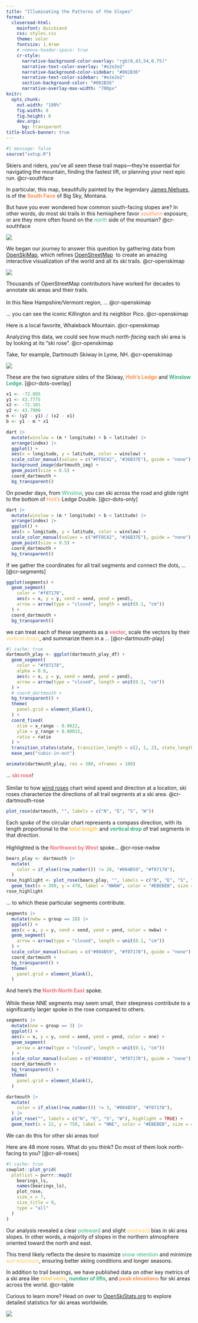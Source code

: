 ```yaml
---
title: "Illuminating the Patterns of the Slopes"
format: 
  closeread-html:
    mainfont: Quicksand
    css: styles.css
    theme: solar
    fontsize: 1.4rem
    # remove-header-space: true
    cr-style:
      narrative-background-color-overlay: "rgb(0,43,54,0.75)"
      narrative-text-color-overlay: "#e2e2e2"
      narrative-background-color-sidebar: "#002B36"
      narrative-text-color-sidebar: "#e2e2e2"
      section-background-color: "#002B36"
      narrative-overlay-max-width: "700px"
knitr:
  opts_chunk: 
    out.width: "100%"
    fig.width: 8
    fig.height: 6
    dev.args:
      bg: transparent      
title-block-banner: true
---
```


```r
#| message: false
source("setup.R")
```

:::{.cr-section}
Skiers and riders, you’ve all seen these trail maps—they're essential for navigating the mountain, finding the fastest lift, or planning your next epic run. @cr-southface

In particular, this map, beautifully painted by the legendary [James Niehues](https://en.wikipedia.org/wiki/James_Niehues), is of the <span style="color: #FF8C42;">**South Face**</span> of Big Sky, Montana.

But have you ever wondered how common south-facing slopes are? In other words, do most ski trails in this hemisphere favor <span style="color: #FF8C42;">*southern*</span> exposure, or are they more often found on the <span style="color: #36B37E;">*north*</span> side of the mountain?
@cr-southface

:::{#cr-southface}
![](images/south-face_big-sky.jpg)
:::
:::


::::{.cr-section layout="overlay-center"}
We began our journey to answer this question by gathering data from [OpenSkiMap](https://openskimap.org/), which refines [OpenStreetMap](https://www.openstreetmap.org/) 
to create an amazing interactive visualization of the world and all its ski trails. 
@cr-openskimap

:::{#cr-openskimap}
![](images/openskimap.png)
:::

Thousands of OpenStreetMap contributors have worked for decades to annotate ski areas and their trails.<br><br>
In this New Hampshire/Vermont region, ...
@cr-openskimap


... you can see the iconic Killington and its neighbor Pico. 
[@cr-openskimap]{scale-by="3" pan-to="97%, -50%"}

Here is a local favorite, Whaleback Mountain.
[@cr-openskimap]{scale-by="3" pan-to="-90%, -85%"}


Analyzing this data, we could see how much *north-facing* each ski area is by looking at its "ski rose".
@cr-openskimap

Take, for example, Dartmouth Skiway in Lyme, NH.
[@cr-openskimap]{scale-by="5" pan-to="-200%, 140%"}

:::{#cr-dartmouth-zoom}
![](images/dartmouth-zoom.gif)
:::

::::

::::{.cr-section}
These are the two signature sides of the Skiway, <span style="color: #FF8C42;">**Holt's Ledge**</span> and <span style="color: #36B37E;">**Winslow Ledge**</span>.
[@cr-dots-overlay]


:::{#cr-dots-overlay}
```r
x1 <- -72.095
y1 <- 43.7775
x2 <- -72.101
y2 <- 43.7900
m <- (y2 - y1) / (x2 - x1)
b <- y1 - m * x1

dart |>
  mutate(winslow = (m * longitude) + b < latitude) |>
  arrange(index) |>
  ggplot() +
  aes(x = longitude, y = latitude, color = winslow) +
  scale_color_manual(values = c("#FF8C42", "#36B37E"), guide = "none") +
  background_image(dartmouth_img) +
  geom_point(size = 0.5) +
  coord_dartmouth +
  bg_transparent()
```
:::

On powder days, from <span style="color: #36B37E;">Winslow</span>, you can ski across the road
and glide right to the bottom of <span style="color: #FF8C42;">Holt's</span> Ledge Double.
[@cr-dots-only]

:::{#cr-dots-only}
```r
dart |>
  mutate(winslow = (m * longitude) + b < latitude) |>
  arrange(index) |>
  ggplot() +
  aes(x = longitude, y = latitude, color = winslow) +
  scale_color_manual(values = c("#FF8C42", "#36B37E"), guide = "none") +
  geom_point(size = 0.5) +
  coord_dartmouth +
  bg_transparent()
```
:::

If we gather the coordinates for all trail segments and connect the dots, ...
[@cr-segments]

:::{#cr-segments}
```r
ggplot(segments) +
  geom_segment(
    color = "#f07178",
    aes(x = x, y = y, xend = xend, yend = yend),
    arrow = arrow(type = "closed", length = unit(0.1, "cm"))
  ) +
  coord_dartmouth +
  bg_transparent()
```
:::

we can treat each of these segments as a <span style="color: #f07178;">**vector**</span>,
scale the vectors by their <span style="color: #FFC857;">vertical drops</span>,
and summarize them in a ...
[@cr-dartmouth-play]
<!-- #| fig-width: 7 -->
<!-- #| fig-height: 5 -->
<!-- #| out-width: "88.5%" -->

:::{#cr-dartmouth-play}
```r
#| cache: true
dartmouth_play <- ggplot(dartmouth_play_df) +
  geom_segment(
    color = "#f07178",
    alpha = 0.8,
    aes(x = x, y = y, xend = xend, yend = yend),
    arrow = arrow(type = "closed", length = unit(0.1, "cm"))
  ) +
  # coord_dartmouth +
  bg_transparent() +
  theme(
    panel.grid = element_blank(),
  ) +
  coord_fixed(
    xlim = x_range - 0.0022,
    ylim = y_range + 0.00015,
    ratio = ratio
  ) +
  transition_states(state, transition_length = c(2, 1, 2), state_length = c(2, 1, 8)) +
  ease_aes("cubic-in-out")

animate(dartmouth_play, res = 300, nframes = 100)
```
:::
::::
<div style="--cr-narrative-sidebar-width: 3fr;">
::::{.cr-section}
... <span style="color: #f07178;">**ski rose**</span>!<br><br>
Similar to how [wind roses](https://en.wikipedia.org/wiki/Wind_rose) chart wind speed and direction at a location, ski roses characterize the directions of all trail segments at a ski area. 
@cr-dartmouth-rose


:::{#cr-dartmouth-rose}
```r
plot_rose(dartmouth, "", labels = c("N", "E", "S", "W"))
```
:::

Each *spoke* of the circular chart represents a compass direction, with its length proportional to the <span style="color: #FFC857;">**total length**</span> and <span style="color: #36B37E;">**vertical drop**</span> of trail segments in that direction.<br><br>
Highlighted is the <span style="color: #f07178;">**Northwest by West**</span> spoke...
@cr-rose-nwbw


:::{#cr-rose-nwbw}
```r
bears_play <- dartmouth |>
  mutate(
    color = if_else((row_number()) != 28, "#004B59", "#f07178"),
  )
rose_highlight <- plot_rose(bears_play, "", labels = c("N", "E", "S", "W"), highlight = TRUE) +
  geom_text(x = 300, y = 470, label = "NWbW", color = "#EBEBEB", size = 4)
rose_highlight
```
:::

:::{focus-on="cr-rose-nwbw"}
... to which these particular segments contribute.
```r
segments |>
  mutate(nwbw = group == 28) |>
  ggplot() +
  aes(x = x, y = y, xend = xend, yend = yend, color = nwbw) +
  geom_segment(
    arrow = arrow(type = "closed", length = unit(0.1, "cm"))
  ) +
  scale_color_manual(values = c("#004B59", "#f07178"), guide = "none") +
  coord_dartmouth +
  bg_transparent() +
  theme(
    panel.grid = element_blank(),
  ) 
```
:::

:::{focus-on="cr-rose-nne"}
And here's the <span style="color: #f07178;">**North North East**</span> spoke.<br><br>
While these NNE segments may seem small, their steepness contribute to a significantly larger spoke in the rose compared to others.
```r
segments |>
  mutate(nne = group == 3) |>
  ggplot() +
  aes(x = x, y = y, xend = xend, yend = yend, color = nne) +
  geom_segment(
    arrow = arrow(type = "closed", length = unit(0.1, "cm"))
  ) +
  scale_color_manual(values = c("#004B59", "#f07178"), guide = "none") +
  coord_dartmouth +
  bg_transparent() +
  theme(
    panel.grid = element_blank(),
  )
```
:::

:::{#cr-rose-nne}
```r
dartmouth |>
  mutate(
    color = if_else((row_number()) != 3, "#004B59", "#f07178"),
  ) |>
  plot_rose("", labels = c("N", "E", "S", "W"), highlight = TRUE) +
  geom_text(x = 22, y = 750, label = "NNE", color = "#EBEBEB", size = 4)
```
:::

:::{focus-on="cr-rose-nne" scale-by="0.001"}
We can do this for other ski areas too!
:::

::::
</div>


::::{.cr-section}

Here are 48 more roses.
What do you think?
Do most of them look north-facing to you?
[@cr-all-roses]

:::{#cr-all-roses}
```r
#| cache: true
cowplot::plot_grid(
  plotlist = purrr::map2(
    bearings_ls,
    names(bearings_ls),
    plot_rose,
    size_x = 7,
    size_title = 9,
    type = "all"
  )
)
```
:::

::::

::::{.cr-section layout="overlay-center"}

Our analysis revealed a clear <span style="color: #36B37E;">poleward</span> and slight <span style="color: #FFC857;">eastward</span> bias in ski area slopes.
In other words, a majority of slopes in the northern atmosphere oriented toward the north and east. 


This trend likely reflects the desire to maximize <span style="color: #36B37E;">snow retention</span> and minimize <span style="color: #FFC857;">sun exposure</span>, ensuring better skiing conditions and longer seasons.

::::


:::{.cr-section layout="overlay-center"}
In addition to trail bearings, we have published data on other key metrics of a ski area like <span style="color: #FFC857;">**total verts**</span>, <span style="color: #36B37E;">**number of lifts**</span>, and <span style="color: #FF8C42;"> **peak elevations**</span> for ski areas across the world.
@cr-table

Curious to learn more? 
Head on over to [OpenSkiStats.org](https://openskistats.org/) to explore detailed statistics for ski areas worldwide.

:::{#cr-table}
![](images/table.png)
:::
:::
